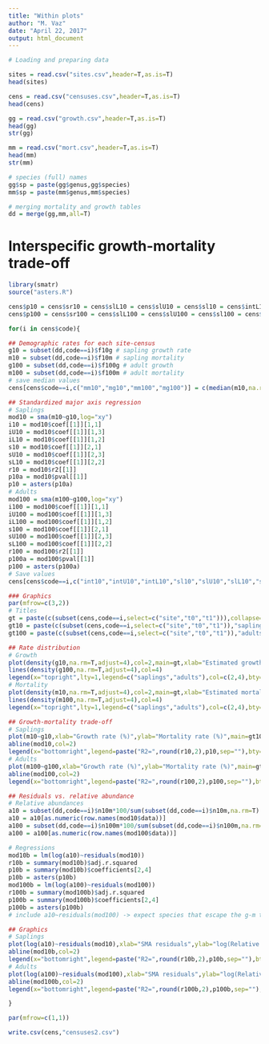 ```yaml
---
title: "Within plots"
author: "M. Vaz"
date: "April 22, 2017"
output: html_document
---
```


```r

# Loading and preparing data

sites = read.csv("sites.csv",header=T,as.is=T)
head(sites)

cens = read.csv("censuses.csv",header=T,as.is=T)
head(cens)

gg = read.csv("growth.csv",header=T,as.is=T)
head(gg)  
str(gg)

mm = read.csv("mort.csv",header=T,as.is=T)
head(mm)
str(mm)

# species (full) names
gg$sp = paste(gg$genus,gg$species)
mm$sp = paste(mm$genus,mm$species)

# merging mortality and growth tables
dd = merge(gg,mm,all=T)

```

# Interspecific growth-mortality trade-off
```r
library(smatr)
source("asters.R")

cens$p10 = cens$sr10 = cens$slL10 = cens$slU10 = cens$sl10 = cens$intL10 = cens$intU10 = cens$int10 = cens$mm10 = cens$mg10 = NA
cens$p100 = cens$sr100 = cens$slL100 = cens$slU100 = cens$sl100 = cens$intL100 = cens$intU100 = cens$int100 = cens$mm100 = cens$mg100 = NA

for(i in cens$code){

## Demographic rates for each site-census
g10 = subset(dd,code==i)$f10g # sapling growth rate
m10 = subset(dd,code==i)$f10m # sapling mortality
g100 = subset(dd,code==i)$f100g # adult growth
m100 = subset(dd,code==i)$f100m # adult mortality
# save median values
cens[cens$code==i,c("mm10","mg10","mm100","mg100")] = c(median(m10,na.rm=T),median(g10,na.rm=T),median(m100,na.rm=T),median(g100,na.rm=T))

## Standardized major axis regression
# Saplings
mod10 = sma(m10~g10,log="xy")
i10 = mod10$coef[[1]][1,1]
iU10 = mod10$coef[[1]][1,3]
iL10 = mod10$coef[[1]][1,2]
s10 = mod10$coef[[1]][2,1]
sU10 = mod10$coef[[1]][2,3]
sL10 = mod10$coef[[1]][2,2]
r10 = mod10$r2[[1]]
p10a = mod10$pval[[1]]
p10 = asters(p10a)
# Adults
mod100 = sma(m100~g100,log="xy")
i100 = mod100$coef[[1]][1,1]
iU100 = mod100$coef[[1]][1,3]
iL100 = mod100$coef[[1]][1,2]
s100 = mod100$coef[[1]][2,1]
sU100 = mod100$coef[[1]][2,3]
sL100 = mod100$coef[[1]][2,2]
r100 = mod100$r2[[1]]
p100a = mod100$pval[[1]]
p100 = asters(p100a)
# Save values
cens[cens$code==i,c("int10","intU10","intL10","sl10","slU10","slL10","sr10","p10","int100","intU100","intL100","sl100","slU100","slL100","sr100","p100")] = c(i10,iU10,iL10,s10,sU10,sL10,r10,p10a,i100,iU100,iL100,s100,sU100,sL100,r100,p100a)

### Graphics
par(mfrow=c(3,2))
# Titles
gt = paste(c(subset(cens,code==i,select=c("site","t0","t1"))),collapse="-")
gt10 = paste(c(subset(cens,code==i,select=c("site","t0","t1")),"saplings"),collapse="-")
gt100 = paste(c(subset(cens,code==i,select=c("site","t0","t1")),"adults"),collapse="-")

## Rate distribution
# Growth
plot(density(g10,na.rm=T,adjust=4),col=2,main=gt,xlab="Estimated growth rate (%)")
lines(density(g100,na.rm=T,adjust=4),col=4)
legend(x="topright",lty=1,legend=c("saplings","adults"),col=c(2,4),bty="n")
# Mortality
plot(density(m10,na.rm=T,adjust=4),col=2,main=gt,xlab="Estimated mortality rate (%)")
lines(density(m100,na.rm=T,adjust=4),col=4)
legend(x="topright",lty=1,legend=c("saplings","adults"),col=c(2,4),bty="n")

## Growth-mortality trade-off
# Saplings
plot(m10~g10,xlab="Growth rate (%)",ylab="Mortality rate (%)",main=gt10,log="xy")
abline(mod10,col=2)
legend(x="bottomright",legend=paste("R2=",round(r10,2),p10,sep=""),bty="n")
# Adults
plot(m100~g100,xlab="Growth rate (%)",ylab="Mortality rate (%)",main=gt100,log="xy")
abline(mod100,col=2)
legend(x="bottomright",legend=paste("R2=",round(r100,2),p100,sep=""),bty="n")

## Residuals vs. relative abundance
# Relative abundances
a10 = subset(dd,code==i)$n10m*100/sum(subset(dd,code==i)$n10m,na.rm=T)
a10 = a10[as.numeric(row.names(mod10$data))]
a100 = subset(dd,code==i)$n100m*100/sum(subset(dd,code==i)$n100m,na.rm=T)
a100 = a100[as.numeric(row.names(mod100$data))]

# Regressions
mod10b = lm(log(a10)~residuals(mod10))
r10b = summary(mod10b)$adj.r.squared
p10b = summary(mod10b)$coefficients[2,4]
p10b = asters(p10b)  
mod100b = lm(log(a100)~residuals(mod100))
r100b = summary(mod100b)$adj.r.squared
p100b = summary(mod100b)$coefficients[2,4]
p100b = asters(p100b) 
# include a10~residuals(mod100) -> expect species that escape the g-m trade-off to have lower recruitment (therefore lower n10)

## Graphics
# Saplings
plot(log(a10)~residuals(mod10),xlab="SMA residuals",ylab="log(Relative abundance (%))",main=gt10)
abline(mod10b,col=2)
legend(x="bottomright",legend=paste("R2=",round(r10b,2),p10b,sep=""),bty="n")
# Adults
plot(log(a100)~residuals(mod100),xlab="SMA residuals",ylab="log(Relative abundance (%))",main=gt100)
abline(mod100b,col=2)
legend(x="bottomright",legend=paste("R2=",round(r100b,2),p100b,sep=""),bty="n")

}

par(mfrow=c(1,1))

write.csv(cens,"censuses2.csv")

```





